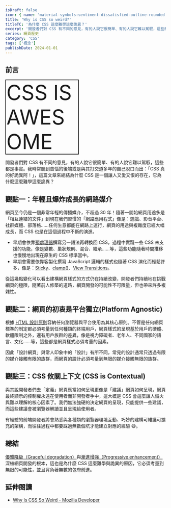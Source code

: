 ```yaml
---
isDraft: false
icon: { name: 'material-symbols:sentiment-dissatisfied-outline-rounded', title: '不高興表情符號' }
title: 'Why is CSS so weird?'
titleTC: '為什麼 CSS 這麼難學這麼詭異？'
excerpt: '開發者們對 CSS 有不同的意見，有的人說它很簡單、有的人說它難以駕馭，這些都是事實。我時常聽到苦惱的後端或是與其打交道多年的自己脫口而出：「CSS 真的好詭異阿！」，這篇文章來總結為什麼 CSS 是一個讓人又愛又恨的存在，它為什麼這麼難學這麼詭異？'
series: 網頁歷史
category: 'CSS'
tags: ['概念']
publishDate: 2024-01-01
---
```


## 前言

<div
  style="font-size: 4rem;
  border:2px solid currentColor;
  padding:0px .1rem;
  width:14rem;
  "
>
  CSS IS AWESOME
</div>

開發者們對 CSS 有不同的意見，有的人說它很簡單、有的人說它難以駕馭，這些都是事實。我時常聽到苦惱的後端或是與其打交道多年的自己脫口而出：「CSS 真的好詭異阿！」，這篇文章來總結為什麼 CSS 是一個讓人又愛又恨的存在，它為什麼這麼難學這麼詭異？

## 觀點一：年輕且爆炸成長的網路媒介

網頁至今仍是一個非常年輕的傳播媒介，不超過 30 年！隨著一開始網頁用途多是「相互連結的文件」到現在我們習慣的「網路應用程式」像是：遊戲、影音平台、社群媒體、部落格……任何生意都能在網路上運行，網頁的用途與複雜度已經大幅成長，而 CSS 也是在這個過程中不斷的演進。

- 早期會依靠[預處理器](/post/the-magic-before-css-preprocessors/)撰寫另一語法再轉換回 CSS，過程中實踐一些 CSS 未支援的功能，像是變數、巢狀規則、混合、繼承……等，這些功能隨著時間推移也慢慢地出現在原生的 CSS 標準當中。
- 早期會需要依靠客製化撰寫 JavaScript 邏輯的樣式也隨著 CSS 演化而輕鬆許多，像是：[Sticky](https://developer.mozilla.org/en-US/docs/Learn/CSS/CSS_layout/Positioning#sticky_positioning)、[clamp()](https://developer.mozilla.org/en-US/docs/Web/CSS/clamp)、[View Transitions](https://developer.mozilla.org/en-US/docs/Web/API/View_Transitions_API)。

從這幾點變化可以看出建構網頁樣式的方式仍在持續改變，開發者們持續地在挑戰網頁的極限，隨著前人修築的道路，網頁開發的可能性不可限量，但也帶來許多複雜性。

## 觀點二：網頁的初衷是平台獨立(Platform Agnostic)

根據 [HTML 設計原則](https://info.cern.ch/hypertext/WWW/MarkUp/HTMLConstraints.html)容納任何瀏覽器與平台使用為其核心原則。不管是任何網頁標準的制定都必須考量到任何種類的終端用戶，網頁樣式的呈現基於用戶的硬體、軟體限制之外，還有用戶族群的差異，像是視力障礙者、老年人、不同國家的語言、文化……等，這些都是網頁樣式必須考量的因素。

因此「設計網頁」與常人印象中的「設計」有所不同，常見的設計通常只透過有限的媒介接觸有限的族群，而網頁的設計必須考量到無限的媒介接觸無限的族群。

## 觀點三：CSS 攸關上下文 (CSS is Contextual)

與其說開發者們去「定義」網頁應當如何呈現更像是「建議」網頁如何呈現，網頁最終顯示的控制權永遠在使用者而非開發者手中，這大概是 CSS 會這麼讓人惱火與難以理解的核心因素了。我們無法強硬的決定網頁的呈現，只能提供一些建議，而這些建議會被瀏覽器解讀並且呈現給使用者。

有經驗的前端開發者將會熟悉與各種類的瀏覽器環境互動、巧妙的建構可維護可擴充的架構，而往往過程中都要踩過無數個坑才能建立對應的經驗 😅。

## 總結

[優雅降級（Graceful degradation）](https://developer.mozilla.org/zh-CN/docs/Glossary/Graceful_degradation)與[漸進增強（Progressive enhancement）](https://developer.mozilla.org/zh-TW/docs/Glossary/Progressive_Enhancement)深植網頁開發的根本，這也是為什麼 CSS 這麼難學與詭異的原因，它必須考量到無限的可能性，並且背負著無數的包府前進。

## 延伸閱讀

- [Why Is CSS So Weird - Mozilla Developer](https://www.youtube.com/watch?v=aHUtMbJw8iA)

